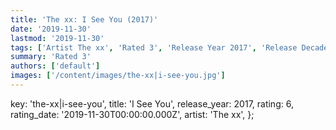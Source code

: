 ```yaml
---
title: 'The xx: I See You (2017)'
date: '2019-11-30'
lastmod: '2019-11-30'
tags: ['Artist The xx', 'Rated 3', 'Release Year 2017', 'Release Decade 2010']
summary: 'Rated 3'
authors: ['default']
images: ['/content/images/the-xx|i-see-you.jpg']
---
```


  key: 'the-xx|i-see-you',
  title: 'I See You',
  release_year: 2017,
  rating: 6,
  rating_date: '2019-11-30T00:00:00.000Z',
  artist: 'The xx',
};

<MusicRating data={data} />
